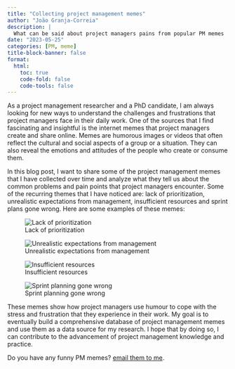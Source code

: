 ```yaml
---
title: "Collecting project management memes"
author: "João Granja-Correia"
description: | 
  What can be said about project managers pains from popular PM memes
date: "2023-05-25"
categories: [PM, meme]
title-block-banner: false
format: 
  html:
    toc: true
    code-fold: false
    code-tools: false
---
```


As a project management researcher and a PhD candidate, I am always looking for new ways to understand the challenges and frustrations that project managers face in their daily work. One of the sources that I find fascinating and insightful is the internet memes that project managers create and share online. Memes are humorous images or videos that often reflect the cultural and social aspects of a group or a situation. They can also reveal the emotions and attitudes of the people who create or consume them.

In this blog post, I want to share some of the project management memes that I have collected over time and analyze what they tell us about the common problems and pain points that project managers encounter. Some of the recurring themes that I have noticed are: lack of prioritization, unrealistic expectations from management, insufficient resources and sprint plans gone wrong. Here are some examples of these memes:

![Lack of prioritization](/blog/blog_20230525_PM_memes/images/Mastondon%20-%20296829ab2915377c.jpg)

![Unrealistic expectations from management](/blog/blog_20230525_PM_memes/images/Mastodon%20-%208a241dc5683fbfc4.jpg)

![Insufficient resources](/blog/blog_20230525_PM_memes/images/Mastodon%20-%20e55c690c3d07ca4d.jpg)

![Sprint planning gone wrong](/blog/blog_20230525_PM_memes/images/Mastodon%20-%205a378a0d54572b9a.jpg)

These memes show how project managers use humour to cope with the stress and frustration that they experience in their work. My goal is to eventually build a comprehensive database of project management memes and use them as a data source for my research. I hope that by doing so, I can contribute to the advancement of project management knowledge and practice.

Do you have any funny PM memes? [email them to me](mailto:jgc672@alumnos.unican.es).
